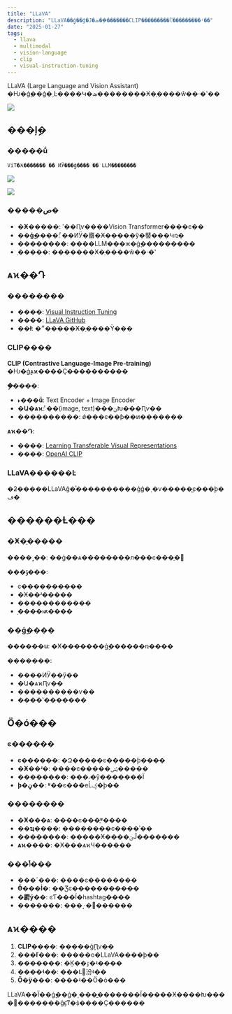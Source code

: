 ```yaml
---
title: "LLaVA"
description: "LLaVA��ģ̬��ģ�Ϳ�ܣ��ܹ�������CLIP���������ľ���������ʵ��"
date: "2025-01-27"
tags:
  - llava
  - multimodal
  - vision-language
  - clip
  - visual-instruction-tuning
---
```


LLaVA (Large Language and Vision Assistant) �Ƕ�ģ̬��ģ�͵Ŀ����Կ�ܣ��������Ӿ�ָ����ŵ��·�ʽ��

![](./index.assets/word-img-03.png)

## ���ļܹ�

### �����ṹ

```
ViT�Ӿ������� �� ͶӰ���ģ̬���� �� LLM��������
```

![](./index.assets/word-img-04.png)

![](./index.assets/word-img-05.png)

### �����ص�

- **�Ӿ�����**: ʹ��Ԥѵ����Vision Transformer����ͼ��
- **��ģ̬����**: ͨ��ͶӰ�㽫�Ӿ�����ӳ�䵽���Կռ�
- **��������**: ����LLM���ж�ģ̬���������
- **ָ�����**: �������Ӿ�ָ����ŵ��·�ʽ

## ѧϰ��Դ

### ��������

- **����**: [Visual Instruction Tuning](https://arxiv.org/abs/2304.08485)
- **����**: [LLaVA GitHub](https://github.com/haotian-liu/LLaVA)
- **��ɫ**: �״�����Ӿ�ָ����Ÿ���

### CLIP����

**CLIP (Contrastive Language-Image Pre-training)** �Ƕ�ģ̬ѧϰ����Ҫ����������

**�ܹ����**:

- **˫���ṹ**: Text Encoder + Image Encoder
- **�Ա�ѧϰ**: ͨ��(image, text)���ݶԽ���Ԥѵ��
- **����������**: ǿ���ͼ��ƥ��ͷ�������

**ѧϰ��Դ**:

- **����**: [Learning Transferable Visual Representations](https://arxiv.org/abs/2103.00020)
- **����**: [OpenAI CLIP](https://github.com/openai/CLIP)

### LLaVA������Ŀ

�ƻ�����LLaVAģ�ͣ����������ģ̬ģ�͵�ѵ�����̺ͼ���ϸ�ڡ�

## ������Ƚ���

### �Ӿ�ָ�����

**����˼��**: ��ģ��ѧ�������ִ�л���ͼ���ָ�

**���ݹ���**:

- ͼ����������
- �Ӿ��ʴ�����
- ������������
- ָ����ѭ����

### ��ģ̬����

**������ս**: �Ӿ�������ģ̬������ռ����

**�������**:

- ����ͶӰ��ӳ��
- �Ա�ѧϰԤѵ��
- ����������ѵ��
- ����ʽ�������

## Ӧ�ó���

### ͼ������

- **ͼ������**: �Զ�����ͼ�����ϸ����
- **�Ӿ��ʴ�**: ����ͼ�����ݻش�����
- **��������**: ���⸴�ӳ�������Ϊ
- **ϸ�ڼ��**: ʶ��ͼ���еĹؼ�ϸ��

### ��������

- **�Ӿ���ѧ**: ����ͼ���֪ʶ����
- **��ҵ����**: ��������ͼ����ʾ��
- **��������**: �����Ӿ����ݵĴ�������
- **ѧϰ����**: �Ӿ���ѧϰЧ������

### ���ݴ���

- **���´���**: ����ͼ��������
- **Ӫ���İ�**: ��Ʒͼ�����������
- **�罻ý��**: ͼƬ���ĺ�hashtag����
- **�������**: ���˼·�͸������

## ѧϰ����

1. **CLIP����**: �����ģ̬Ԥѵ��
2. **���ľ���**: �����о�LLaVA����ϸ��
3. **�������**: �Ķ��ٷ�ʵ�ִ���
4. **����ʵ��**: ���Լ򻯰汾ʵ��
5. **Ӧ�ÿ���**: ����ʵ��Ӧ�ó���

LLaVA��Ϊ��ģ̬��ģ�͵���̱�������Ϊ�����Ӿ����Խ����͹������ܶ�ģ̬ϵͳ�ṩ����Ҫ������
